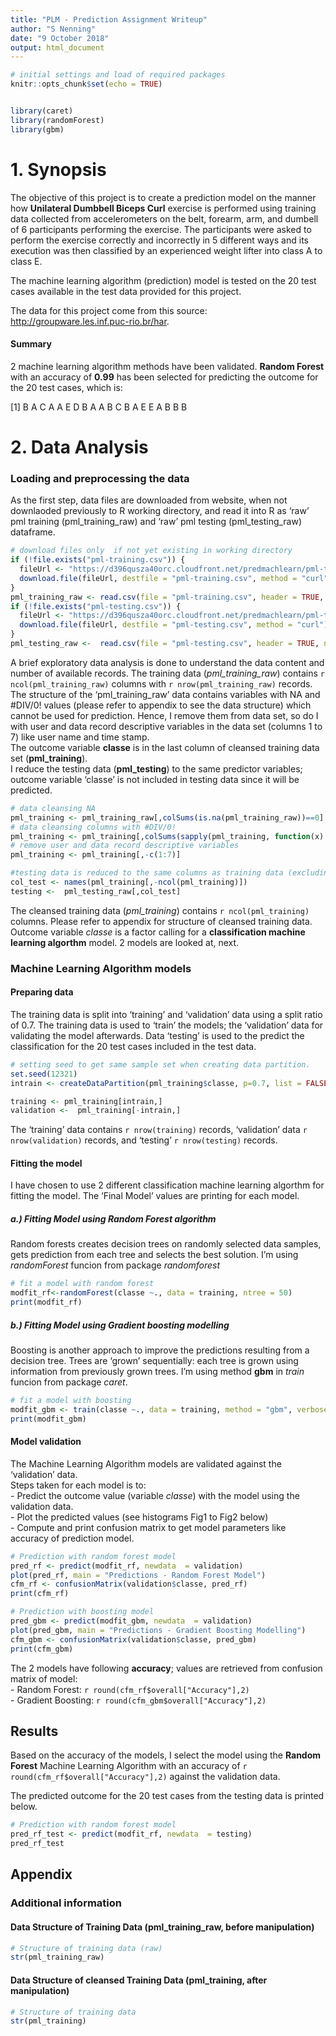 ---
title: "PLM - Prediction Assignment Writeup"
author: "S Nenning"
date: "9 October 2018"
output: html_document
---

```{r setup, include=FALSE}
# initial settings and load of required packages
knitr::opts_chunk$set(echo = TRUE)


library(caret)
library(randomForest)
library(gbm)
```

# 1. Synopsis

The objective of this project is to create a prediction model on the manner how **Unilateral Dumbbell Biceps Curl** exercise is performed using training data collected from accelerometers on the belt, forearm, arm, and dumbell of 6 participants performing the exercise. The participants were asked to perform the exercise correctly and incorrectly in 5 different ways and its execution was then classified by an experienced weight lifter into class A to class E.

The machine learning algorithm (prediction) model is tested on the 20 test cases available in the test data provided for this project.

The data for this project come from this source: <http://groupware.les.inf.puc-rio.br/har>. 

#### Summary  
2 machine learning algorithm methods have been validated. **Random Forest** with an accuracy of **0.99** has been selected for predicting the outcome for the 20 test cases, which is:  
  
[1] B A C A A E D B A A B C B A E E A B B B
  
  
# 2. Data Analysis

### Loading and preprocessing the data
As the first step, data files are downloaded from website, when not downlaoded previously to R working directory, and read it into R as 'raw' pml training (pml_training_raw) and 'raw' pml testing (pml_testing_raw) dataframe.
```{r data_analysis_load}
# download files only  if not yet existing in working directory
if (!file.exists("pml-training.csv")) {
  fileUrl <- "https://d396qusza40orc.cloudfront.net/predmachlearn/pml-training.csv"
  download.file(fileUrl, destfile = "pml-training.csv", method = "curl")
}
pml_training_raw <- read.csv(file = "pml-training.csv", header = TRUE, na.strings = "NA")
if (!file.exists("pml-testing.csv")) {
  fileUrl <- "https://d396qusza40orc.cloudfront.net/predmachlearn/pml-testing.csv"
  download.file(fileUrl, destfile = "pml-testing.csv", method = "curl")
}
pml_testing_raw <-  read.csv(file = "pml-testing.csv", header = TRUE, na.strings = "NA")
```

A brief exploratory data analysis is done to understand the data content and number of available records. 
The training data (*pml_training_raw*) contains `r ncol(pml_training_raw)` columns with `r nrow(pml_training_raw)` records. 
The structure of the 'pml_training_raw' data contains variables with NA and #DIV/0! values (please refer to appendix to see the data structure) which cannot be used for prediction. Hence, I remove them from data set, so do I with user and data record descriptive variables in the data set (columns 1 to 7) like user name and time stamp.  
The outcome variable **classe** is in the last column of cleansed training data set (**pml_training**).  
I reduce the testing data (**pml_testing**) to the same predictor variables; outcome variable 'classe' is not included in testing data since it will be predicted.  
  
```{r data_analysis_EDA1}
# data cleansing NA
pml_training <- pml_training_raw[,colSums(is.na(pml_training_raw))==0]
# data cleansing columns with #DIV/0!
pml_training <- pml_training[,colSums(sapply(pml_training, function(x) grepl("#DIV/0!",x)))==0]
# remove user and data record descriptive variables
pml_training <- pml_training[,-c(1:7)]

#testing data is reduced to the same columns as training data (excluding outcome variable 'classe' which is in the last column of training data)
col_test <- names(pml_training[,-ncol(pml_training)])
testing <-  pml_testing_raw[,col_test]
```
The cleansed training data (*pml_training*) contains `r ncol(pml_training)` columns. Please refer to appendix for structure of cleansed training data.  
Outcome variable *classe* is a factor calling for a **classification machine learning algorthm** model. 2 models are looked at, next.

### Machine Learning Algorithm models

#### Preparing data
The training data is split into 'training' and 'validation' data using a split ratio of 0.7. The training data is used to 'train' the models; the 'validation' data for validating the model afterwards.
Data 'testing' is used to the predict the classification for the 20 test cases included in the test data.
```{r data_model}
# setting seed to get same sample set when creating data partition.
set.seed(12321)
intrain <- createDataPartition(pml_training$classe, p=0.7, list = FALSE)

training <- pml_training[intrain,]
validation <-  pml_training[-intrain,]

```
The 'training' data contains `r nrow(training)` records, 'validation' data `r nrow(validation)` records, and 'testing' `r nrow(testing)` records.
  
#### Fitting the model

I have chosen to use 2 different classification machine learning algorthm for fitting the model. The 'Final Model' values are printing for each model.  
  
##### a.) Fitting Model using **Random Forest** algorithm
Random forests creates decision trees on randomly selected data samples, gets prediction from each tree and selects the best solution. I'm using *randomForest* funcion from package *randomforest*
```{r data_analysis_pred_model_rf, cache=FALSE}
# fit a model with random forest
modfit_rf<-randomForest(classe ~., data = training, ntree = 50)
print(modfit_rf)

```
  
##### b.) Fitting Model using **Gradient boosting modelling**
Boosting is another approach to improve the predictions resulting from a decision tree. Trees are 'grown' sequentially: each tree is grown using information from previously grown trees. I'm using method **gbm** in *train* funcion from package *caret*.
```{r data_analysis_pred_model_gbm, cache=TRUE}
# fit a model with boosting
modfit_gbm <- train(classe ~., data = training, method = "gbm", verbose = FALSE, trControl = trainControl(method = 'cv', number=5))
print(modfit_gbm)
```
  
  
#### Model validation
The Machine Learning Algorithm models are validated against the 'validation' data.  
Steps taken for each model is to:  
- Predict the outcome value (variable *classe*) with the model using the validation data.  
- Plot the predicted values (see histograms Fig1 to Fig2 below)  
- Compute and print confusion matrix to get model parameters like accuracy of prediction model.  
```{r data_analysis_pred_val}
# Prediction with random forest model
pred_rf <- predict(modfit_rf, newdata  = validation)
plot(pred_rf, main = "Predictions - Random Forest Model")
cfm_rf <- confusionMatrix(validation$classe, pred_rf)
print(cfm_rf)

# Prediction with boosting model
pred_gbm <- predict(modfit_gbm, newdata  = validation)
plot(pred_gbm, main = "Predictions - Gradient Boosting Modelling")
cfm_gbm <- confusionMatrix(validation$classe, pred_gbm)
print(cfm_gbm)
```
  
The 2 models have following **accuracy**; values are retrieved from confusion matrix of model:  
- Random Forest: `r round(cfm_rf$overall["Accuracy"],2)`  
- Gradient Boosting: `r round(cfm_gbm$overall["Accuracy"],2)`  
  

## Results

Based on the accuracy of the models, I select the model using the **Random Forest** Machine Learning Algorithm with an accuracy of `r round(cfm_rf$overall["Accuracy"],2)` against the validation data.  
  
The predicted outcome for the 20 test cases from the testing data is printed below.
```{r results_test}
# Prediction with random forest model
pred_rf_test <- predict(modfit_rf, newdata  = testing)
pred_rf_test

```

## Appendix
  
### Additional information

#### Data Structure of Training Data (pml_training_raw, before manipulation)
```{r Appendix1}
# Structure of training data (raw)
str(pml_training_raw)

```

#### Data Structure of cleansed Training Data (pml_training, after manipulation)
```{r Appendix2}
# Structure of training data
str(pml_training)

```